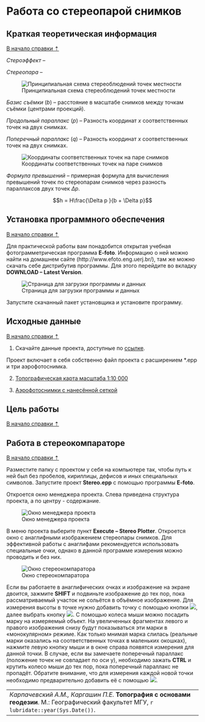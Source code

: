 # Работа со стереопарой снимков {#stereo}

## Краткая теоретическая информация {#stereo-theory}
[В начало справки ⇡](#stereo)

_Стероэффект_ – 

_Стереопара_ – 

![Принципиальная схема стереоблюдений точек местности](images\Stereo\stereopair.png)

_Базис съёмки_ ($b$) – расстояние в масштабе снимков между точкам съёмки (центрами проекций).

_Продольный параллакс_ ($p$) – Разность координат $x$ соответственных точек на двух снимках.

_Поперечный параллакс_ ($q$) – Разность координат $x$ соответственных точек на двух снимках.

![Координаты соответственных точек на паре снимков](images\Stereo\parallax.png)

_Формула превышений_ – примерная формула для вычисления превышений точек по стереопарам снимков через разность параллаксов двух точек $\Delta p$.

$$h = H\frac{\Delta p }{b + \Delta p}$$


## Установка программного обеспечения {#stereo-soft}
[В начало справки ⇡](#stereo)

Для практической работы вам понадобится открытая учебная фотограмметрическая программа **E-foto**. Информацию о ней можно найти на домашнем сайте (http://www.efoto.eng.uerj.br/), там же можно скачать себе дистрибутив программы. Для этого перейдите во вкладку **DOWNLOAD – Latest Version**.

![Страница для загрузки программы и данных](images\Stereo\Download.png)


Запустите скачанный пакет установщика и установите программу.

## Исходные данные {#stereo-initial}
[В начало справки ⇡](#stereo)

1) Скачайте данные проекта, доступные по [ссылке](https://yadi.sk/d/3a5RAakJsZoAYg){target="_blank"}.

Проект включает в себя собственно файл проекта с расширением *.epp и три аэрофотоснимка.

2) [Топографическая карта масштаба 1:10 000](https://yadi.sk/i/gX-dbnhTKGme_A){target="_blank"}

3) [Аэрофотоснимки с нанесённой сеткой](https://yadi.sk/d/dzFeiJ2zVdx_Hw){target="_blank"}

## Цель работы {#stereo-task}
[В начало справки ⇡](#stereo)

## Работа в стереокомпараторе {#stereo-stereoplotter}
[В начало справки ⇡](#stereo)

Разместите папку с проектом у себя на компьютере так, чтобы путь к ней был без пробелов, кириллицы, дефисов и иных специальных символов. Запустите проект **Stereo.epp** с помощью программы **E-foto**.

Откроется окно менеджера проекта. Слева приведена структура проекта, а по центру - содержание.

![Окно менеджера проекта](images\stereo\Project_Manager.png)

В меню проекта выберите пункт **Execute – Stereo Plotter**. Откроется окно с анаглифными изображением стереопары снимков. Для эффективной работы с анаглифами рекомендуется использовать специальные очки, однако в данной программе измерения можно проводить и без них.

![Окно стереокомпаратора](images\stereo\Stereoplotter.png)

Если вы работаете в анаглифических очках и изображение на экране двоится, зажмите **SHIFT** и подвиньте изображение до тех пор, пока рассматриваемый участок не сольётся в объёмное изображение. Для измерения высоты в точке нужно добавить точку с помощью кнопки ![](images\stereo\Add_Point.png), далее выбрать кнопку ![](images\stereo\Measure.png). С помощью колеса мыши можно посадить марку на измеряемый объект. На увеличенных фрагментах левого и правого изображения снизу будут показываться эти марки в «монокулярном» режиме. Как только мнимая марка слилась (реальные марки оказались на соответственных точках в маленьких окошках), нажмите левую кнопку мыши и в окне справа появятся измерения для данной точки. В случае, если вы замечаете поперечный параллакс (положение точек не совпадает по оси y), необходимо зажать **CTRL** и крутить колесо мыши до тех пор, пока поперечный параллакс не пропадёт. Обратите внимание, что для измерения каждой новой точки необходимо предварительно добавить её с помощью ![](images\stereo\Add_Point.png).



----
_Карпачевский А.М., Каргашин П.Е._ **Топография с основами геодезии**. М.: Географический факультет МГУ, `r lubridate::year(Sys.Date())`.
----